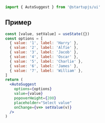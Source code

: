 
```jsx
import { AutoSuggest } from '@startupjs/ui'
```

## Пример
```jsx example
const [value, setValue] = useState({})
const options = [
  { value: '1', label: 'Harry' },
  { value: '2', label: 'Alfie' },
  { value: '3', label: 'Jacob' },
  { value: '4', label: 'Oscar' },
  { value: '5', label: 'Charlie' },
  { value: '6', label: 'James' },
  { value: '7', label: 'William' },
]
return (
  <AutoSuggest
    options={options}
    value={value}
    popoverHeight={200}
    placeholder="Select value"
    onChange={v=> setValue(v)}
  />
)
```
<Br lines={16} />
